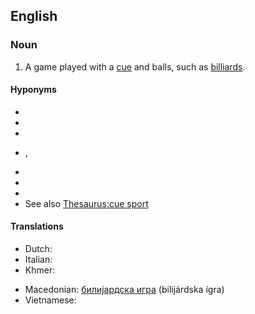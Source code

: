 {{also|cuesport}}
==English==
{{wikipedia}}

===Noun===
{{en-noun}}

# {{lb|en|sports}} A game played with a [[cue]] and balls, such as [[billiards]].

====Hyponyms====
* {{l|en|billiards}}
* {{l|en|carom billiards}}
* {{l|en|English billiards}}
* {{l|en|kelly pool}}, {{l|en|Kelly pool}}
* {{l|en|pocket billiards}}
* {{l|en|pool}}
* {{l|en|snooker}}
* See also [[Thesaurus:cue sport]]

====Translations====
{{trans-top|game played with cue and balls}}
* Dutch: {{t|nl|biljartspel|n}}
* Italian: {{t+|it|stecca|f}}
* Khmer: {{t-needed|km}}
{{trans-mid}}
* Macedonian: [[билијардска игра]] (bilijárdska ígra) {{g|f}}
* Vietnamese: {{t-needed|vi}}
{{trans-bottom}}